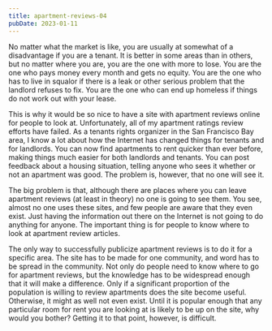 ```yaml
---
title: apartment-reviews-04
pubDate: 2023-01-11
---
```


No matter what the market is like, you are usually at somewhat of a disadvantage if you are a tenant. It is better in some areas than in others, but no matter where you are, you are the one with more to lose. You are the one who pays money every month and gets no equity. You are the one who has to live in squalor if there is a leak or other serious problem that the landlord refuses to fix. You are the one who can end up homeless if things do not work out with your lease.

This is why it would be so nice to have a site with  apartment reviews online for people to look at. Unfortunately, all of my apartment ratings review efforts have failed. As a tenants rights organizer in the San Francisco Bay area, I know a lot about how the Internet has changed things for tenants and for landlords. You can now find apartments to rent quicker than ever before, making things much easier for both landlords and tenants. You can post feedback about a housing situation, telling anyone who sees it whether or not an apartment was good. The problem is, however, that no one will see it.

The big problem is that, although there are places where you can leave apartment reviews (at least in theory) no one is going to see them. You see, almost no one uses these sites, and few people are aware that they even exist. Just having the information out there on the Internet is not going to do anything for anyone. The important thing is for people to know where to look at apartment review articles.

The only way to successfully publicize apartment reviews is to do it for a specific area. The site has to be made for one community, and word has to be spread in the community. Not only do people need to know where to go for apartment reviews, but the knowledge has to be widespread enough that it will make a difference. Only if a significant proportion of the population is willing to review apartments does the site become useful. Otherwise, it might as well not even exist. Until it is popular enough that any particular room for rent you are looking at is likely to be up on the site, why would you bother? Getting it to that point, however, is difficult.